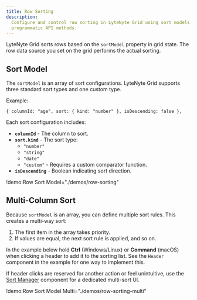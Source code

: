 ```yaml
---
title: Row Sorting
description:
  Configure and control row sorting in LyteNyte Grid using sort models, column configurations, and
  programmatic API methods.
---
```


LyteNyte Grid sorts rows based on the `sortModel` property in grid state. The row data source you set
on the grid performs the actual sorting.

## Sort Model

The `sortModel` is an array of sort configurations. LyteNyte Grid supports three standard sort types and
one custom type.

Example:

```tsx
{ columnId: "age", sort: { kind: "number" }, isDescending: false },
```

Each sort configuration includes:

- **`columnId`** - The column to sort.
- **`sort.kind`** - The sort type:
  - `"number"`
  - `"string"`
  - `"date"`
  - `"custom"` - Requires a custom comparator function.
- **`isDescending`** - Boolean indicating sort direction.

!demo:Row Sort Model="./demos/row-sorting"

## Multi-Column Sort

Because `sortModel` is an array, you can define multiple sort rules. This creates a multi-way sort:

1. The first item in the array takes priority.
2. If values are equal, the next sort rule is applied, and so on.

In the example below hold **Ctrl** (Windows/Linux) or **Command** (macOS) when clicking a header
to add it to the sorting list. See the `Header` component in the
example for one way to implement this.

If header clicks are reserved for another action or feel unintuitive, use the
[Sort Manager](/docs/component-sort-manager) component for a dedicated multi-sort UI.

!demo:Row Sort Model Multi="./demos/row-sorting-multi"
